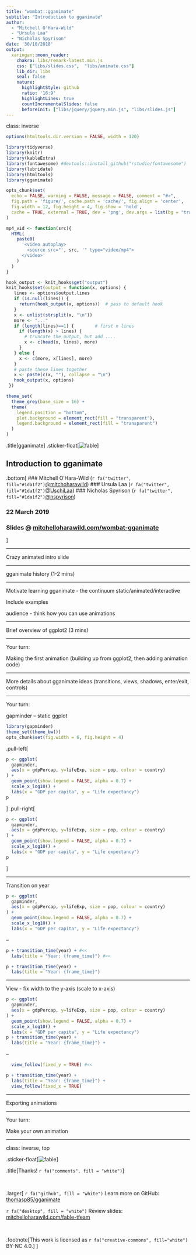 ```yaml
---
title: "wombat::gganimate"
subtitle: "Introduction to gganimate"
author: 
  - "Mitchell O'Hara-Wild"
  - "Ursula Laa"
  - "Nicholas Spyrison"
date: '30/10/2018'
output:
  xaringan::moon_reader:
    chakra: libs/remark-latest.min.js
    css: ["libs/slides.css",  "libs/animate.css"]
    lib_dir: libs
    seal: false
    nature:
      highlightStyle: github
      ratio: '16:9'
      highlightLines: true
      countIncrementalSlides: false
      beforeInit: ["libs/jquery/jquery.min.js", "libs/slides.js"]
---
```

class: inverse

```r
options(htmltools.dir.version = FALSE, width = 120)

library(tidyverse)
library(knitr)
library(kableExtra)
library(fontawesome) #devtools::install_github("rstudio/fontawesome")
library(lubridate)
library(htmltools)
library(gganimate)

opts_chunk$set(
  echo = FALSE, warning = FALSE, message = FALSE, comment = "#>",
  fig.path = 'figure/', cache.path = 'cache/', fig.align = 'center',
  fig.width = 12, fig.height = 4, fig.show = 'hold',
  cache = TRUE, external = TRUE, dev = 'png', dev.args = list(bg = "transparent")
)

mp4_vid <- function(src){
  HTML(
    paste0(
      '<video autoplay>
        <source src="', src, '" type="video/mp4">
      </video>'
    )
  )
}

hook_output <- knit_hooks$get("output")
knit_hooks$set(output = function(x, options) {
   lines <- options$output.lines
   if (is.null(lines)) {
     return(hook_output(x, options))  # pass to default hook
   }
   x <- unlist(strsplit(x, "\n"))
   more <- "..."
   if (length(lines)==1) {        # first n lines
     if (length(x) > lines) {
       # truncate the output, but add ....
       x <- c(head(x, lines), more)
     }
   } else {
     x <- c(more, x[lines], more)
   }
   # paste these lines together
   x <- paste(c(x, ""), collapse = "\n")
   hook_output(x, options)
 })

theme_set(
  theme_grey(base_size = 16) +
  theme(
    legend.position = "bottom",
    plot.background = element_rect(fill = "transparent"),
    legend.background = element_rect(fill = "transparent")
  )
)
```

.title[gganimate]
.sticker-float[![fable](resources/gganimate.png)]

## Introduction to gganimate

.bottom[
### Mitchell O'Hara-Wild (`r fa("twitter", fill="#1da1f2")`[@mitchoharawild](https://twitter.com/mitchoharawild))
### Ursula Laa (`r fa("twitter", fill="#1da1f2")`[@UschiLaa](https://twitter.com/UschiLaa/))
### Nicholas Spyrison (`r fa("twitter", fill="#1da1f2")`[@nspyrison](https://twitter.com/nspyrison/))


### 22 March 2019
### Slides @ [mitchelloharawild.com/wombat-gganimate](https://mitchelloharawild.com/wombat-gganimate)
]

---

Crazy animated intro slide

---

gganimate history (1-2 mins)

---

Motivate learning gganimate - the continuum static/animated/interactive

Include examples

audience - think how you can use animations

---

Brief overview of ggplot2 (3 mins)

---

Your turn:

Making the first animation (building up from ggplot2, then adding animation code)

---

More details about gganimate ideas (transitions, views, shadows, enter/exit, controls)

---

Your turn: 

gapminder -- static ggplot

```r
library(gapminder)
theme_set(theme_bw())
opts_chunk$set(fig.width = 6, fig.height = 4)
```

.pull-left[
```r
p <- ggplot(
  gapminder,
  aes(x = gdpPercap, y=lifeExp, size = pop, colour = country)
) +
  geom_point(show.legend = FALSE, alpha = 0.7) +
  scale_x_log10() +
  labs(x = "GDP per capita", y = "Life expectancy")
p
```
]
.pull-right[
```r
p <- ggplot(
  gapminder,
  aes(x = gdpPercap, y=lifeExp, size = pop, colour = country)
) +
  geom_point(show.legend = FALSE, alpha = 0.7) +
  scale_x_log10() +
  labs(x = "GDP per capita", y = "Life expectancy")
p
```
]

---

Transition on year

```r
p <- ggplot(
  gapminder,
  aes(x = gdpPercap, y=lifeExp, size = pop, colour = country)
) +
  geom_point(show.legend = FALSE, alpha = 0.7) +
  scale_x_log10() +
  labs(x = "GDP per capita", y = "Life expectancy")
```

--

```r
p + transition_time(year) + #<<
  labs(title = "Year: {frame_time}") #<<
```

```r
p + transition_time(year) +
  labs(title = "Year: {frame_time}")
```

---

View - fix width to the y-axis (scale to x-axis)

```r
p <- ggplot(
  gapminder,
  aes(x = gdpPercap, y=lifeExp, size = pop, colour = country)
) +
  geom_point(show.legend = FALSE, alpha = 0.7) +
  scale_x_log10() +
  labs(x = "GDP per capita", y = "Life expectancy")
p + transition_time(year) +
  labs(title = "Year: {frame_time}") +
```

--

```r
  view_follow(fixed_y = TRUE) #<<
```

```r
p + transition_time(year) +
  labs(title = "Year: {frame_time}") +
  view_follow(fixed_x = TRUE)
```

---

Exporting animations

---

Your turn:

Make your own animation

---

class: inverse, top

.sticker-float[![fable](resources/gganimate.png)]

.title[Thanks! `r fa("comments", fill = "white")`]

<br>

.larger[
`r fa("github", fill = "white")` Learn more on GitHub: [thomasp85/gganimate](https://github.com/thomasp85/gganimate)

`r fa("desktop", fill = "white")` Review slides: [mitchelloharawild.com/fable-tfeam](https://mitchelloharawild.com/fable-tfeam)

<br>

.footnote[This work is licensed as `r fa("creative-commons", fill="white")` BY-NC 4.0.]
]
